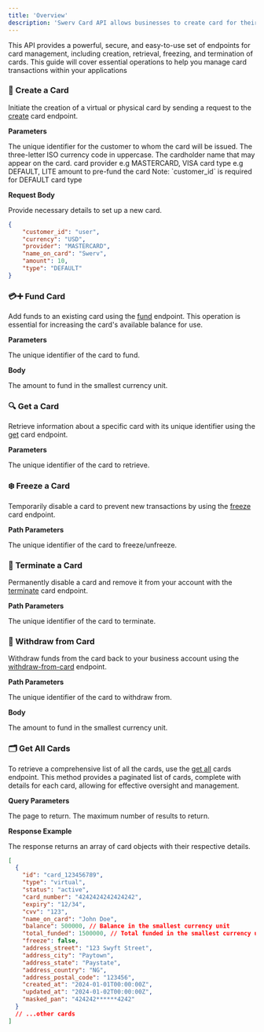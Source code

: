 ```yaml
---
title: 'Overview'
description: 'Swerv Card API allows businesses to create card for their customer to pay anywhere global'
---
```


This API provides a powerful, secure, and easy-to-use set of endpoints for card management, including creation, retrieval, freezing, and termination of cards. This guide will cover essential operations to help you manage card transactions within your applications
###  📇 Create a Card

Initiate the creation of a virtual or physical card by sending a request to the [create](/api-reference/cards/create) card endpoint.

**Parameters**

<ParamField body="customer_id" type="string">
  The unique identifier for the customer to whom the card will be issued.
</ParamField>

<ParamField body="currency" type="string" required>
  The three-letter ISO currency code in uppercase.
</ParamField>

<ParamField body="name_on_card" type="string">
 The cardholder name that may appear on the card.
</ParamField>

<ParamField body="provider" type="string" required>
 card provider e.g MASTERCARD, VISA
</ParamField>

<ParamField body="type" type="string" required>
 card type e.g DEFAULT, LITE
</ParamField>

<ParamField body="amount" type="integer">
 amount to pre-fund the card
</ParamField>

<Note>
Note: `customer_id` is required for DEFAULT card type
</Note>

**Request Body**

Provide necessary details to set up a new card.

```json
{
    "customer_id": "user",
    "currency": "USD",
    "provider": "MASTERCARD",
    "name_on_card": "Swerv",
    "amount": 10,
    "type": "DEFAULT"
}
```

### 💳➕ Fund Card
Add funds to an existing card using the [fund](/api-reference/cards/fund) endpoint. This operation is essential for increasing the card's available balance for use.

**Parameters**

<ParamField path="id" type="string" required>
 The unique identifier of the card to fund.
</ParamField>

**Body**

<ParamField body="amount" type="integer">
 The amount to fund in the smallest currency unit.
</ParamField>

###  🔍 Get a Card
Retrieve information about a specific card with its unique identifier using the [get](/api-reference/cards/get) card endpoint.

**Parameters**

<ParamField path="id" type="string" required>
 The unique identifier of the card to retrieve.
</ParamField>

### ❄️ Freeze a Card
Temporarily disable a card to prevent new transactions by using the [freeze](/api-reference/cards/freeze) card endpoint.

**Path Parameters**

<ParamField path="id" type="string" required>
 The unique identifier of the card to freeze/unfreeze.
</ParamField>

### 🚫 Terminate a Card
Permanently disable a card and remove it from your account with the [terminate](/api-reference/cards/terminate) card endpoint.

**Path Parameters**

<ParamField path="id" type="string" required>
 The unique identifier of the card to terminate.
</ParamField>

###  💸  Withdraw from Card
Withdraw funds from the card back to your business account using the [withdraw-from-card](/api-reference/cards/withdraw-from-card) endpoint.

**Path Parameters**

<ParamField path="id" type="string" required>
 The unique identifier of the card to withdraw from.
</ParamField>

**Body**

<ParamField body="amount" type="integer">
 The amount to fund in the smallest currency unit.
</ParamField>

### 🗂️ Get All Cards

To retrieve a comprehensive list of all the cards, use the [get all](/api-reference/cards/get-all-cards) cards endpoint. This method provides a paginated list of cards, complete with details for each card, allowing for effective oversight and management.

**Query Parameters**

<ParamField query="page" type="string" default={1} required>
  The page to return.
</ParamField>


<ParamField query="limit" type="string" default={10} required>
   The maximum number of results to return.
</ParamField>

**Response Example**

The response returns an array of card objects with their respective details.
```json
[
  {
    "id": "card_123456789",
    "type": "virtual",
    "status": "active",
    "card_number": "4242424242424242",
    "expiry": "12/34",
    "cvv": "123",
    "name_on_card": "John Doe",
    "balance": 500000, // Balance in the smallest currency unit
    "total_funded": 1500000, // Total funded in the smallest currency unit
    "freeze": false,
    "address_street": "123 Swyft Street",
    "address_city": "Paytown",
    "address_state": "Paystate",
    "address_country": "NG",
    "address_postal_code": "123456",
    "created_at": "2024-01-01T00:00:00Z",
    "updated_at": "2024-01-02T00:00:00Z",
    "masked_pan": "424242******4242"
  }
  // ...other cards
]

```